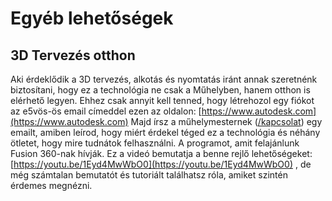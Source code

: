 # Egyéb lehetőségek

## 3D Tervezés otthon

Aki érdeklődik a 3D tervezés, alkotás és nyomtatás iránt annak szeretnénk biztosítani, hogy ez a technológia ne csak a Műhelyben, hanem otthon is elérhető legyen. Ehhez csak annyit kell tenned, hogy létrehozol egy fiókot az e5vös-ös email címeddel ezen az oldalon: [https://www.autodesk.com](https://www.autodesk.com) Majd írsz a műhelymesternek ([/kapcsolat](/kapcsolat)) egy emailt, amiben leírod, hogy miért érdekel téged ez a technológia és néhány ötletet, hogy mire tudnátok felhasználni. A programot, amit felajánlunk Fusion 360-nak hívják. Ez a videó bemutatja a benne rejlő lehetőségeket: [https://youtu.be/1Eyd4MwWbO0](https://youtu.be/1Eyd4MwWbO0) , de még számtalan bemutatót és tutoriált találhatsz róla, amiket szintén érdemes megnézni.

